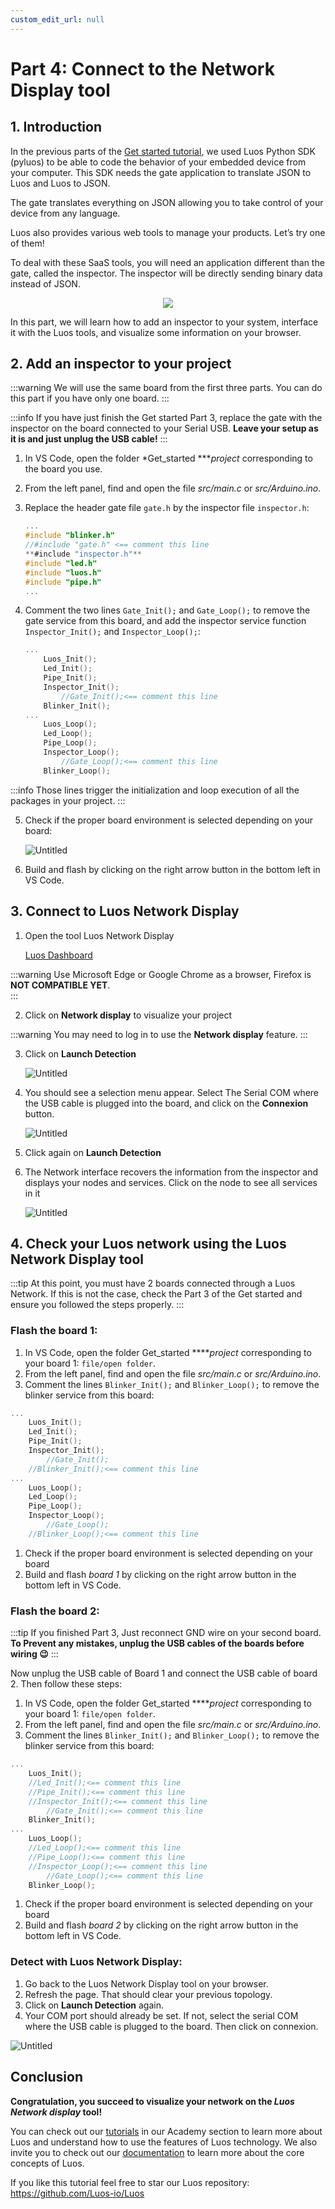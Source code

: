 ```yaml
---
custom_edit_url: null
---
```



# Part 4: Connect to the Network Display tool

## 1. Introduction

In the previous parts of the [Get started tutorial](/get-started/get-started), we used Luos Python SDK (pyluos) to be able to code the behavior of your embedded device from your computer. This SDK needs the gate application to translate JSON to Luos and Luos to JSON.

The gate translates everything on JSON allowing you to take control of your device from any language.

Luos also provides various web tools to manage your products. Let’s try one of them!

To deal with these SaaS tools, you will need an application different than the gate, called the inspector. The inspector will be directly sending binary data instead of JSON.


<div align="center">
  <Image
    src="/img/get-started/get-started-4-1.png"
    darkSrc="/img/get-started/get-started-4-1.png"
  />
</div>

In this part, we will learn how to add an inspector to your system, interface it with the Luos tools, and visualize some information on your browser.

## 2. Add an inspector to your project

:::warning
We will use the same board from the first three parts. You can do this part if you have only one board.
:::


:::info
If you have just finish the Get started Part 3, replace the gate with the inspector on the board connected to your Serial USB. 
**Leave your setup as it is and just unplug the USB cable!**
:::

1. In VS Code, open the folder *Get_started ****project* corresponding to the board you use.
2. From the left panel, find and open the file *src/main.c* or *src/Arduino.ino*.
3. Replace the header gate file `gate.h` by the inspector file `inspector.h`:
    
    ```c
    ...
    #include "blinker.h"
    //#include "gate.h" <== comment this line
    **#include "inspector.h"** 
    #include "led.h"
    #include "luos.h"
    #include "pipe.h"
    ...
    ```
    
4. Comment the two lines `Gate_Init();` and `Gate_Loop();` to remove the gate service from this board, and add the inspector service function `Inspector_Init();` and `Inspector_Loop();`:
    
    ```c
    ...
        Luos_Init();
        Led_Init();
        Pipe_Init();
        Inspector_Init();
    		//Gate_Init();<== comment this line
        Blinker_Init();
    ...
        Luos_Loop();
        Led_Loop();
        Pipe_Loop();
        Inspector_Loop();
    		//Gate_Loop();<== comment this line
        Blinker_Loop();
    ```
    
:::info
Those lines trigger the initialization and loop execution of all the packages in your project.
:::
    
5. Check if the proper board environment is selected depending on your board:
    
    ![Untitled](https://s3-us-west-2.amazonaws.com/secure.notion-static.com/0b0d2472-aab4-4803-8d16-ff1ece8c0c11/Untitled.png)
    
6. Build and flash by clicking on the right arrow button in the bottom left in VS Code. 

## 3. Connect to Luos Network Display

1. Open the tool Luos Network Display
    
    [Luos Dashboard](https://app.luos.io/)
    
:::warning
Use Microsoft Edge or Google Chrome as a browser, Firefox is **NOT COMPATIBLE YET**.   
:::
    
2. Click on **Network display** to visualize your project
    
:::warning
You may need to log in to use the **Network display** feature.
:::
    
3. Click on **Launch Detection** 
    
    ![Untitled](https://s3-us-west-2.amazonaws.com/secure.notion-static.com/8009e6d9-9f19-45c3-a0ea-80e7099728c7/Untitled.png)
    
4. You should see a selection menu appear. Select The Serial COM where the USB cable is plugged into the board, and click on the **Connexion** button.
    
    ![Untitled](https://s3-us-west-2.amazonaws.com/secure.notion-static.com/fdf5ac95-fd67-4ab8-b7b9-aa3eff000785/Untitled.png)
    
5. Click again on **Launch Detection** 
6. The Network interface recovers the information from the inspector and displays your nodes and services. Click on the node to see all services in it
    
    ![Untitled](https://s3-us-west-2.amazonaws.com/secure.notion-static.com/7e4a8896-3931-40f0-b1bd-01d9227b595c/Untitled.png)
    

## 4. Check your Luos network using the Luos Network Display tool

:::tip
At this point, you must have 2 boards connected through a Luos Network. If this is not the case, check the Part 3 of the Get started and ensure you followed the steps properly.
:::

### Flash the board 1:

1. In VS Code, open the folder Get_started *****project* corresponding to your board 1: `file/open folder`.
2. From the left panel, find and open the file *src/main.c* or *src/Arduino.ino*.
3. Comment the lines `Blinker_Init();` and `Blinker_Loop();` to remove the blinker service from this board: 

```c
...
    Luos_Init();
    Led_Init();
    Pipe_Init();
    Inspector_Init();
		//Gate_Init();
    //Blinker_Init();<== comment this line
...
    Luos_Loop();
    Led_Loop();
    Pipe_Loop();
    Inspector_Loop();
		//Gate_Loop();
    //Blinker_Loop();<== comment this line
```

1. Check if the proper board environment is selected depending on your board
2. Build and flash *board 1* by clicking on the right arrow button in the bottom left in VS Code. 

### Flash the board 2:

:::tip
If you finished Part 3, Just reconnect GND wire on your second board. **To Prevent any mistakes, unplug the USB cables of the boards before wiring 😉**
:::

Now unplug the USB cable of Board 1 and connect the USB cable of board 2. Then follow these steps: 

1. In VS Code, open the folder Get_started *****project* corresponding to your board 1: `file/open folder`.
2. From the left panel, find and open the file *src/main.c* or *src/Arduino.ino*.
3. Comment the lines `Blinker_Init();` and `Blinker_Loop();` to remove the blinker service from this board:

```c
...
    Luos_Init();
    //Led_Init();<== comment this line
    //Pipe_Init();<== comment this line
    //Inspector_Init();<== comment this line
		//Gate_Init();<== comment this line
    Blinker_Init();
...
    Luos_Loop();
    //Led_Loop();<== comment this line
    //Pipe_Loop();<== comment this line
    //Inspector_Loop();<== comment this line
		//Gate_Loop();<== comment this line
    Blinker_Loop();
```

1. Check if the proper board environment is selected depending on your board
2. Build and flash *board 2* by clicking on the right arrow button in the bottom left in VS Code. 

### Detect with Luos Network Display:

1. Go back to the Luos Network Display tool on your browser.
2. Refresh the page. That should clear your previous topology.
3. Click on **Launch Detection** again.
4. Your COM port should already be set. If not, select the serial COM where the USB cable is plugged to the board. Then click on connexion.

![Untitled](https://s3-us-west-2.amazonaws.com/secure.notion-static.com/bf5f636a-793e-4a02-a31b-1ff99bdbe285/Untitled.png)

## Conclusion

**Congratulation, you succeed to visualize your network on the *Luos Network display* tool!**

You can check out our [tutorials](/tutorials/tutorials) in our Academy section to learn more about Luos and understand how to use the features of Luos technology. We also invite you to check out our [documentation](/docs/luos-technology/luos_tech) to learn more about the core concepts of Luos.

If you like this tutorial feel free to star our Luos repository: https://github.com/Luos-io/Luos

